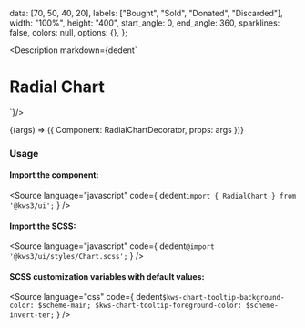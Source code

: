 
  data: [70, 50, 40, 20],
  labels: ["Bought", "Sold", "Donated", "Discarded"],
  width: "100%",
  height: "400",
  start_angle: 0,
  end_angle: 360,
  sparklines: false,
  colors: null,
  options: {},
};

<Meta
  title="Charts/Radial Chart/Multiple"
  component={Chart}
  args={args}
/>

<Description markdown={dedent`
# Radial Chart
`}/>

<Canvas>
  <Story
  name="Multiple"
  args={args}
  >
  {(args) => ({
    Component: RadialChartDecorator,
    props: args
  })}
  </Story>
</Canvas>

<ArgsTable story="Multiple" />

### Usage
#### Import the component:
<Source
  language="javascript"
  code={
    dedent`import { RadialChart } from '@kws3/ui';`
  }
/>

#### Import the SCSS:
<Source
  language="javascript"
  code={
    dedent`@import '@kws3/ui/styles/Chart.scss';`
  }
/>

#### SCSS customization variables with default values:
<Source
  language="css"
  code={
    dedent`
      $kws-chart-tooltip-background-color: $scheme-main;
      $kws-chart-tooltip-foreground-color: $scheme-invert-ter;
    `
  }
/>
